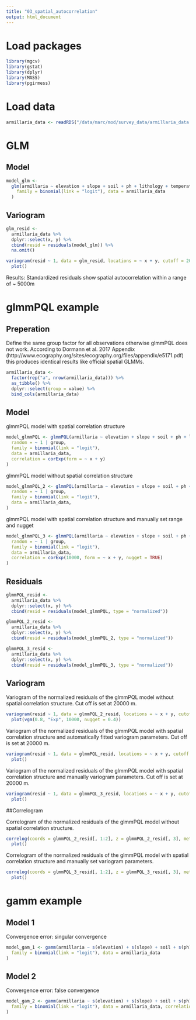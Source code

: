 ```yaml
---
title: "03_spatial_autocorrelation"
output: html_document
---
```


# Load packages

```r
library(mgcv)
library(gstat)
library(dplyr)
library(MASS)
library(pgirmess)
```

# Load data

```r
armillaria_data <- readRDS("/data/marc/mod/survey_data/armillaria_data.rda")
```

# GLM

## Model

```r
model_glm <-
  glm(armillaria ~ elevation + slope + soil + ph + lithology + temperature + pisr + precipitation + hail_probability,
    family = binomial(link = "logit"), data = armillaria_data
  )
```

## Variogram

```r
glm_resid <-
  armillaria_data %>%
  dplyr::select(x, y) %>%
  cbind(resid = residuals(model_glm)) %>%
  na.omit()
```

```r
variogram(resid ~ 1, data = glm_resid, locations = ~ x + y, cutoff = 20000) %>%
  plot()
```

Results: Standardized residuals show spatial autocorrelation within a range of ~ 5000m

# glmmPQL example

## Preperation

Define the same group factor for all observations otherwise glmmPQL does not work.
According to Dormann et al. 2017 Appendix (http://www.ecography.org/sites/ecography.org/files/appendix/e5171.pdf) this produces identical results like official spatial GLMMs.

```r
armillaria_data <-
  factor(rep("a", nrow(armillaria_data))) %>%
  as_tibble() %>%
  dplyr::select(group = value) %>%
  bind_cols(armillaria_data)
```

## Model 

glmmPQL model with spatial correlation structure

```r
model_glmmPQL <- glmmPQL(armillaria ~ elevation + slope + soil + ph + lithology + temperature + pisr + precipitation + hail_probability,
  random = ~ 1 | group,
  family = binomial(link = "logit"),
  data = armillaria_data,
  correlation = corExp(form = ~ x + y)
)
```


glmmPQL model without spatial correlation structure

```r
model_glmmPQL_2 <- glmmPQL(armillaria ~ elevation + slope + soil + ph + lithology + temperature + pisr + precipitation + hail_probability,
  random = ~ 1 | group,
  family = binomial(link = "logit"),
  data = armillaria_data,
)
```

glmmPQL model with spatial correlation structure and manually set range and nugget

```r
model_glmmPQL_3 <- glmmPQL(armillaria ~ elevation + slope + soil + ph + lithology + temperature + pisr + precipitation + hail_probability,
  random = ~ 1 | group,
  family = binomial(link = "logit"),
  data = armillaria_data,
  correlation = corExp(10000, form = ~ x + y, nugget = TRUE)
)
```
## Residuals

```r
glmmPQL_resid <-
  armillaria_data %>%
  dplyr::select(x, y) %>%
  cbind(resid = residuals(model_glmmPQL, type = "normalized"))
```

```r
glmmPQL_2_resid <-
  armillaria_data %>%
  dplyr::select(x, y) %>%
  cbind(resid = residuals(model_glmmPQL_2, type = "normalized"))
```

```r
glmmPQL_3_resid <-
  armillaria_data %>%
  dplyr::select(x, y) %>%
  cbind(resid = residuals(model_glmmPQL_3, type = "normalized"))
```

## Variogram

Variogram of the normalized residuals of the glmmPQL model without spatial 
correlation structure. Cut off is set at 20000 m.


```r
variogram(resid ~ 1, data = glmmPQL_2_resid, locations = ~ x + y, cutoff = 20000) %>%
  plot(vgm(0.8, "Exp", 10000, nugget = 0.4))
```

Variogram of the normalized residuals of the glmmPQL model with spatial 
correlation structure and automatically fitted variogram parameters. Cut off is set at 20000 m.

```r
variogram(resid ~ 1, data = glmmPQL_resid, locations = ~ x + y, cutoff = 20000) %>%
  plot()
```

Variogram of the normalized residuals of the glmmPQL model with spatial 
correlation structure and manually variogram parameters. Cut off is set at 20000 m.

```r
variogram(resid ~ 1, data = glmmPQL_3_resid, locations = ~ x + y, cutoff = 20000) %>%
  plot()
```

##Correlogram

Correlogram of the normalized residuals of the glmmPQL model without spatial 
correlation structure.

```r
correlog(coords = glmmPQL_2_resid[, 1:2], z = glmmPQL_2_resid[, 3], method = "Moran") %>%
  plot()
```

Correlogram of the normalized residuals of the glmmPQL model with spatial 
correlation structure and manually set variogram parameters.

```r
correlog(coords = glmmPQL_3_resid[, 1:2], z = glmmPQL_3_resid[, 3], method = "Moran") %>%
  plot()
```




# gamm example

## Model 1

Convergence error: singular convergence

```r
model_gam_1 <- gamm(armillaria ~ s(elevation) + s(slope) + soil + s(ph) + lithology + s(temperature) + s(pisr) + s(precipitation) + (hail_probability),
  family = binomial(link = "logit"), data = armillaria_data
)
```

## Model 2

Convergence error: false convergence

```r
model_gam_2 <- gamm(armillaria ~ s(elevation) + s(slope) + soil + s(ph) + lithology + s(temperature) + s(pisr) + s(precipitation) + (hail_probability),
  family = binomial(link = "logit"), data = armillaria_data, correlation = corExp(form = ~ x + y)
)
```


